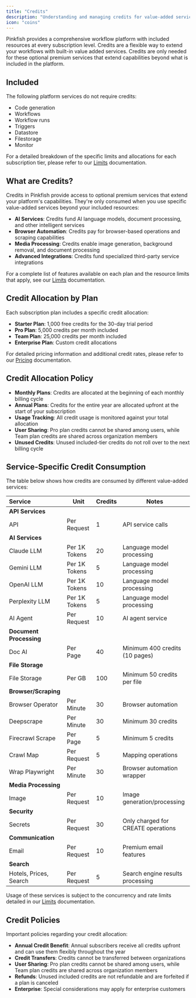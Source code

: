 ```yaml
---
title: "Credits"
description: "Understanding and managing credits for value-added services"
icon: "coins"
---
```


Pinkfish provides a comprehensive workflow platform with included resources at every subscription level. Credits are a flexible way to extend your workflows with built-in value added services. Credits are only needed for these optional premium services that extend capabilities beyond what is included in the platform.

## Included

The following platform services do not require credits:

- Code generation
- Workflows
- Workflow runs
- Triggers
- Datastore
- Filestorage
- Monitor

For a detailed breakdown of the specific limits and allocations for each subscription tier, please refer to our [Limits](/essentials/limits) documentation.

## What are Credits?

Credits in Pinkfish provide access to optional premium services that extend your platform's capabilities. They're only consumed when you use specific value-added services beyond your included resources:

- **AI Services**: Credits fund AI language models, document processing, and other intelligent services
- **Browser Automation**: Credits pay for browser-based operations and scraping capabilities
- **Media Processing**: Credits enable image generation, background removal, and document processing
- **Advanced Integrations**: Credits fund specialized third-party service integrations

For a complete list of features available on each plan and the resource limits that apply, see our [Limits](/essentials/limits) documentation.

## Credit Allocation by Plan

Each subscription plan includes a specific credit allocation:

- **Starter Plan**: 1,000 free credits for the 30-day trial period
- **Pro Plan**: 5,000 credits per month included
- **Team Plan**: 25,000 credits per month included
- **Enterprise Plan**: Custom credit allocations

For detailed pricing information and additional credit rates, please refer to our [Pricing](/essentials/pricing#additional-credit-pricing) documentation.

## Credit Allocation Policy

- **Monthly Plans**: Credits are allocated at the beginning of each monthly billing cycle
- **Annual Plans**: Credits for the entire year are allocated upfront at the start of your subscription
- **Usage Tracking**: All credit usage is monitored against your total allocation
- **User Sharing**: Pro plan credits cannot be shared among users, while Team plan credits are shared across organization members
- **Unused Credits**: Unused included-tier credits do not roll over to the next billing cycle

## Service-Specific Credit Consumption

The table below shows how credits are consumed by different value-added services:

| Service                 | Unit          | Credits | Notes                              |
| :---------------------- | ------------- | ------- | ---------------------------------- |
| **API Services**        |               |         |                                    |
| API                     | Per Request   | 1       | API service calls                  |
| **AI Services**         |               |         |                                    |
| Claude LLM              | Per 1K Tokens | 20      | Language model processing          |
| Gemini LLM              | Per 1K Tokens | 5       | Language model processing          |
| OpenAI LLM              | Per 1K Tokens | 10      | Language model processing          |
| Perplexity LLM          | Per 1K Tokens | 5       | Language model processing          |
| AI Agent                | Per Request   | 10      | AI agent service                   |
| **Document Processing** |               |         |                                    |
| Doc AI                  | Per Page      | 40      | Minimum 400 credits (10 pages)     |
| **File Storage**        |               |         |                                    |
| File Storage            | Per GB        | 100     | Minimum 50 credits per file        |
| **Browser/Scraping**    |               |         |                                    |
| Browser Operator        | Per Minute    | 30      | Browser automation                 |
| Deepscrape              | Per Minute    | 30      | Minimum 30 credits                 |
| Firecrawl Scrape        | Per Page      | 5       | Minimum 5 credits                  |
| Crawl Map               | Per Request   | 5       | Mapping operations                 |
| Wrap Playwright         | Per Minute    | 30      | Browser automation wrapper         |
| **Media Processing**    |               |         |                                    |
| Image                   | Per Request   | 10      | Image generation/processing        |
| **Security**            |               |         |                                    |
| Secrets                 | Per Request   | 30      | Only charged for CREATE operations |
| **Communication**       |               |         |                                    |
| Email                   | Per Request   | 10      | Premium email features             |
| **Search**              |               |         |                                    |
| Hotels, Prices, Search  | Per Request   | 5       | Search engine results processing   |

Usage of these services is subject to the concurrency and rate limits detailed in our [Limits](/essentials/limits) documentation.

## Credit Policies

Important policies regarding your credit allocation:

- **Annual Credit Benefit**: Annual subscribers receive all credits upfront and can use them flexibly throughout the year
- **Credit Transfers**: Credits cannot be transferred between organizations
- **User Sharing**: Pro plan credits cannot be shared among users, while Team plan credits are shared across organization members
- **Refunds**: Unused included credits are not refundable and are forfeited if a plan is canceled
- **Enterprise**: Special considerations may apply for enterprise customers
